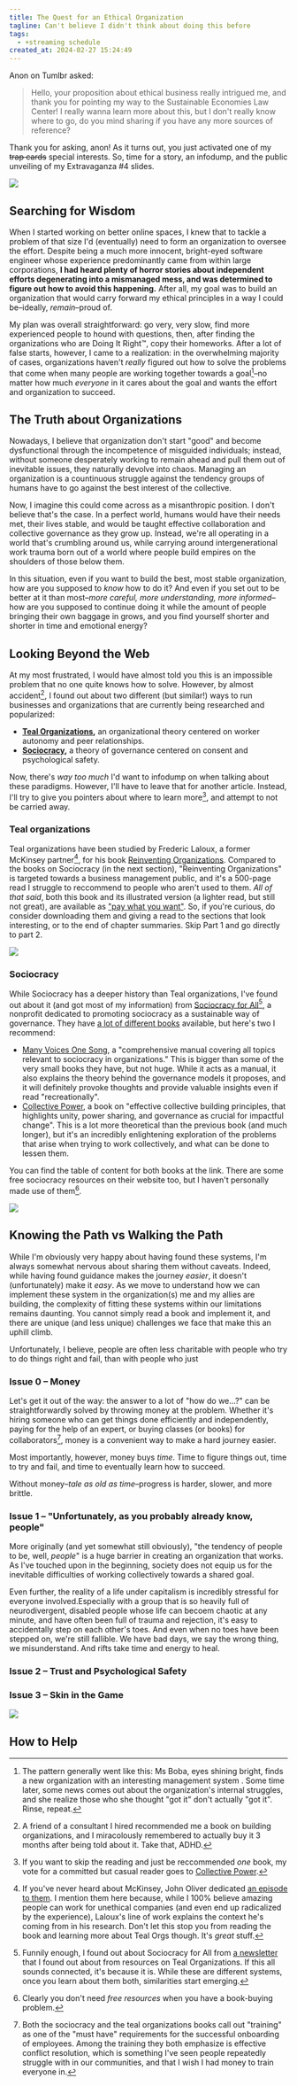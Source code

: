 ```yaml
---
title: The Quest for an Ethical Organization
tagline: Can't believe I didn't think about doing this before
tags:
  - +streaming schedule
created_at: 2024-02-27 15:24:49
---
```


Anon on Tumlbr asked:

> Hello, your proposition about ethical business really intrigued me, and thank
> you for pointing my way to the Sustainable Economies Law Center! I really
> wanna learn more about this, but I don't really know where to go, do you mind
> sharing if you have any more sources of reference?

Thank you for asking, anon! As it turns out, you just activated one of my ~~trap
cards~~ special interests. So, time for a story, an infodump, and the public
unveiling of my Extravaganza #4 slides.

![](./intro.png)

## Searching for Wisdom

When I started working on better online spaces, I knew that to tackle a problem
of that size I'd (eventually) need to form an organization to oversee the
effort. Despite being a much more innocent, bright-eyed software engineer whose
experience predominantly came from within large corporations, **I had heard plenty
of horror stories about independent efforts degenerating into a mismanaged mess,
and was determined to figure out how to avoid this happening.** After all, my goal
was to build an organization that would carry forward my ethical principles in a
way I could be–ideally, _remain_–proud of.

My plan was overall straightforward: go very, very slow, find more experienced
people to hound with questions, then, after finding the organizations who are
Doing It Right™, copy their homeworks. After a lot of false starts, however, I
came to a realization: in the overwhelming majority of cases, organizations
haven't _really_ figured out how to solve the problems that come when many
people are working together towards a goal[^0]–no matter how much _everyone_ in
it cares about the goal and wants the effort and organization to succeed.

## The Truth about Organizations

Nowadays, I believe that organization don't start "good" and become
dysfunctional through the incompetence of misguided individuals; instead,
without someone desperately working to remain ahead and pull them out of
inevitable issues, they naturally devolve into chaos. Managing an organization
is a countinuous struggle against the tendency groups of humans have to go
against the best interest of the collective.

Now, I imagine this could come across as a misanthropic position. I don't
believe that's the case. In a perfect world, humans would have their needs met,
their lives stable, and would be taught effective collaboration and collective
governance as they grow up. Instead, we're all operating in a world that's
crumbling around us, while carrying around intergenerational work trauma born
out of a world where people build empires on the shoulders of those below them.

In this situation, even if you want to build the best, most stable organization,
how are you supposed to _know_ how to do it? And even if you set out to be
better at it than most–_more careful, more understanding, more informed_–how are
you supposed to continue doing it while the amount of people bringing their own
baggage in grows, and you find yourself shorter and shorter in time and emotional
energy?

## Looking Beyond the Web

At my most frustrated, I would have almost told you this is an impossible problem
that no one quite knows how to solve. However, by almost accident[^1], I found out
about two different (but similar!) ways to run businesses and organizations that are
currently being researched and popularized:

- **[Teal Organizations](https://en.wikipedia.org/wiki/Teal_organisation),** an
  organizational theory centered on worker autonomy and peer relationships.
- **[Sociocracy](https://en.wikipedia.org/wiki/Sociocracy),** a theory of
  governance centered on consent and psychological safety.

Now, there's _way too much_ I'd want to infodump on when talking about these
paradigms. However, I'll have to leave that for another article. Instead, I'll
try to give you pointers about where to learn more[^1_5], and attempt to not be
carried away.

### Teal organizations

Teal organizations have been studied by Frederic Laloux, a former McKinsey
partner[^2], for his book [Reinventing
Organizations](https://www.reinventingorganizations.com/). Compared to the books
on Sociocracy (in the next section), "Reinventing Organizations" is targeted
towards a business management public, and it's a 500-page read I struggle to
reccommend to people who aren't used to them. _All of that said_, both this book
and its illustrated version (a lighter read, but still not great), are available
as ["pay what you want"](https://www.reinventingorganizations.com/pay-what-feels-right.html).
So, if you're curious, do consider downloading them and giving a read to the sections that
look interesting, or to the end of chapter summaries. Skip Part 1 and go directly to part 2.

![](./teal-orgs.png)

### Sociocracy

While Sociocracy has a deeper history than Teal organizations, I've found out about it
(and got most of my information) from [Sociocracy for All](https://www.sociocracyforall.org/)[^3],
a nonprofit dedicated to promoting sociocracy as a sustainable way of governance. They have
[a lot of different books](https://www.sociocracyforall.org/books/) available,
but here's two I recommend:

- [Many Voices One
  Song](https://www.sociocracyforall.org/many-voices-one-song-2/), a
  "comprehensive manual covering all topics relevant to sociocracy in
  organizations." This is bigger than some of the very small books they have,
  but not huge. While it acts as a manual, it also explains the theory behind
  the governance models it proposes, and it will definitely provoke thoughts and
  provide valuable insights even if read "recreationally".
- [Collective Power](https://www.sociocracyforall.org/collective-power/), a book
  on "effective collective building principles, that highlights unity, power
  sharing, and governance as crucial for impactful change". This is a lot more
  theoretical than the previous book (and much longer), but it's an incredibly
  enlightening exploration of the problems that arise when trying to work collectively,
  and what can be done to lessen them.

You can find the table of content for both books at the link. There are some free
sociocracy resources on their website too, but I haven't personally made use of them[^4].

![](./sociocracy.png)

## Knowing the Path vs Walking the Path

While I'm obviously very happy about having found these systems, I'm always
somewhat nervous about sharing them without caveats. Indeed, while having found
guidance makes the journey _easier_, it doesn't (unfortunately) make it _easy_.
As we move to understand how we can implement these system in the
organization(s) me and my allies are building, the complexity of fitting these
systems within our limitations remains daunting. You cannot simply read a book
and implement it, and there are unique (and less unique) challenges we face that
make this an uphill climb.

Unfortunately, I believe, people are often less charitable with people who try to
do things right and fail, than with people who just

### Issue 0 – Money

Let's get it out of the way: the answer to a lot of "how do we...?" can be
straightforwardly solved by throwing money at the problem. Whether it's hiring
someone who can get things done efficiently and independently, paying for the
help of an expert, or buying classes (or books) for collaborators[^5], money is
a convenient way to make a hard journey easier.

Most importantly, however, money buys _time_. Time to figure things out, time to
try and fail, and time to eventually learn how to succeed.

Without money–_tale as old as time_–progress is harder, slower, and more
brittle.

### Issue 1 – "Unfortunately, as you probably already know, people"

More originally (and yet somewhat still obviously), "the tendency of people to
be, well, _people_" is a huge barrier in creating an organization that works. As
I've touched upon in the beginning, society does not equip us for the inevitable
difficulties of working collectively towards a shared goal.

Even further, the reality of a life under capitalism is incredibly stressful for
everyone involved.Especially with a group that is so heavily full of
neurodivergent, disabled people whose life can becoem chaotic at any minute, and
have often been full of trauma and rejection, it's easy to accidentally step on
each other's toes. And even when no toes have been stepped on, we're still
fallible. We have bad days, we say the wrong thing, we misunderstand. And rifts
take time and energy to heal.

### Issue 2 – Trust and Psychological Safety

### Issue 3 – Skin in the Game

![](./journey.png)

## How to Help

[^0]:
    The pattern generally went like this: Ms Boba, eyes shining bright, finds a new
    organization with an interesting management system . Some time later, some news
    comes out about the organization's internal struggles, and she realize those who she
    thought "got it" don't actually "got it". Rinse, repeat.

[^1]:
    A friend of a consultant I hired recommended me a book on building organizations, and
    I miracolously remembered to actually buy it 3 months after being told about it.
    Take that, ADHD.

[^1_5]:
    If you want to skip the reading and just be reccommended _one_ book, my vote for a
    committed but casual reader goes to [Collective Power](https://www.sociocracyforall.org/collective-power/).

[^2]:
    If you've never heard about McKinsey, John Oliver dedicated [an episode to
    them](https://www.youtube.com/watch?v=AiOUojVd6xQ). I mention them here
    because, while I 100% believe amazing people can work for unethical companies
    (and even end up radicalized by the experience), Laloux's line of work explains
    the context he's coming from in his research. Don't let this stop you from reading
    the book and learning more about Teal Orgs though. It's _great_ stuff.

[^3]:
    Funnily enough, I found out about Sociocracy for All from [a
    newsletter](https://enliveningedge.org/browse-topics/) that I found out about
    from resources on Teal Organizations. If this all sounds connected, it's because
    it is. While these are different systems, once you learn about them both,
    similarities start emerging.

[^4]: Clearly you don't need _free resources_ when you have a book-buying problem.
[^5]:
    Both the sociocracy and the teal organizations books call out "training" as
    one of the "must have" requirements for the successful onboarding of employees.
    Among the training they both emphasize is effective conflict resolution, which
    is something I've seen people repeatedly struggle with in our communities, and
    that I wish I had money to train everyone in.
